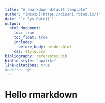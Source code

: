 ```yaml
---
title: "A rmarkdown default template"
author: "[闫求识](https://qiushi.rbind.io/)"
date: "`r Sys.Date()`"
output: 
  html_document:
    toc: true
    toc_float: true
    includes: 
      before_body: header.html
    css: style.css
bibliography: references.bib
biblio-style: "apalike"
link-citations: true
#nocite: '@*'
---
```


# Hello rmarkdown 